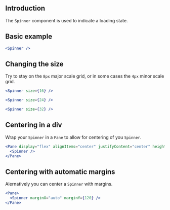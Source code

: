 
## Introduction

The `Spinner` component is used to indicate a loading state.

## Basic example

```jsx
<Spinner />
```

## Changing the size

Try to stay on the `8px` major scale grid, or in some cases the `4px` minor scale grid.

```jsx
<Spinner size={16} />
```

```jsx
<Spinner size={24} />
```

```jsx
<Spinner size={32} />
```


## Centering in a div

Wrap your `Spinner` in a `Pane` to allow for centering of you `Spinner`.

```jsx
<Pane display="flex" alignItems="center" justifyContent="center" height={400}>
  <Spinner />
</Pane>
```

## Centering with automatic margins

Alernatively you can center a `Spinner` with margins.

```jsx
<Pane>
  <Spinner marginX="auto" marginY={120} />
</Pane>
```

<PropsTable of="Spinner" />